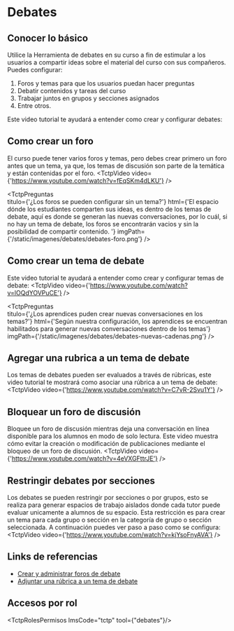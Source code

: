 
# Debates

## Conocer lo básico
Utilice la Herramienta de debates en su curso a fin de estimular a los usuarios a compartir ideas sobre el material del curso con sus compañeros. 
Puedes configurar:

1. Foros y temas para que los usuarios puedan hacer preguntas
2. Debatir contenidos y tareas del curso
3. Trabajar juntos en grupos y secciones asignados
4. Entre otros.
 
Este video tutorial te ayudará a entender como crear y configurar debates:

## Como crear un foro
El curso puede tener varios foros y temas, pero debes crear primero un foro antes que un tema, ya que, los temas de discusión son parte de la temática y están contenidas por el foro.
<TctpVideo video={'https://www.youtube.com/watch?v=fEqSKm4dLKU'} />

<TctpPreguntas    
    titulo={'¿Los foros se pueden configurar sin un tema?'}
    html={'El espacio dónde los estudiantes comparten sus ideas, es dentro de los temas de debate, aquí es donde se generan las nuevas conversaciones, por lo cuál, si no hay un tema de debate, los foros se encontrarán vacios y sin la posibilidad de compartir contenido. '}
    imgPath={'/static/imagenes/debates/debates-foro.png'}
/>

## Como crear un tema de debate
Este video tutorial te ayudará a entender como crear y configurar temas de debate:
<TctpVideo video={'https://www.youtube.com/watch?v=lOQdYOVPuCE'} />

<TctpPreguntas    
    titulo={'¿Los aprendices puden crear nuevas conversaciones en los temas?'}
    html={'Según nuestra configuración, los aprendices se encuentran habilitados para generar nuevas conversaciones dentro de los temas'}
    imgPath={'/static/imagenes/debates/debates-nuevas-cadenas.png'}
/>

## Agregar una rubrica a un tema de debate
Los temas de debates pueden ser evaluados a través de rúbricas, este video tutorial te mostrará como asociar una rúbrica a un tema de debate:
<TctpVideo video={'https://www.youtube.com/watch?v=C7vR-2Svu1Y'} />

## Bloquear un foro de discusión
Bloquee un foro de discusión mientras deja una conversación en línea disponible para los alumnos en modo de solo lectura. 
Este video muestra cómo evitar la creación o modificación de publicaciones mediante el bloqueo de un foro de discusión.
<TctpVideo video={'https://www.youtube.com/watch?v=4eVXGFttrJE'} />

## Restringir debates por secciones
Los debates se pueden restringir por secciones o por grupos, esto se realiza para generar espacios de trabajo aislados donde cada tutor puede evaluar unicamente a alumnos de su espacio. 
Esta restricción es para crear un tema para cada grupo o sección en la categoría de grupo o sección seleccionada.
A continuación puedes ver paso a paso como se configura:
<TctpVideo video={'https://www.youtube.com/watch?v=kjYsoFnyAVA'} />

## Links de referencias

* <a href="https://documentation.brightspace.com/es-mx/le/discussions/learner/discussions_intro_1.htm?tocpath=Instructores%7CInteractuar%20y%20relacionarse%20con%20los%20estudiantes%7CCrear%20y%20administrar%20foros%20de%20debate%7C_____0" target="_blank">Crear y administrar foros de debate</a>
* <a href="https://documentation.brightspace.com/es-mx/semester_start/-/instructor/attach_rubric_to_discussion.htm?Highlight=debates%20rubrica" target="_blank">Adjuntar una rúbrica a un tema de debate</a>



## Accesos por rol

<TctpRolesPermisos lmsCode="tctp" tool={"debates"}/>

